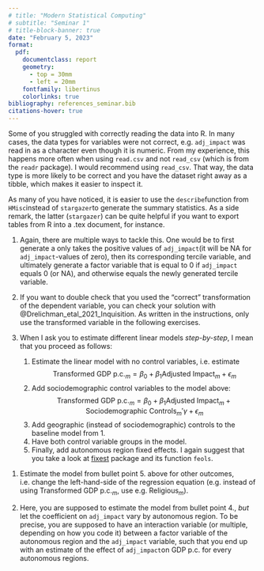 ```yaml
---
# title: "Modern Statistical Computing"
# subtitle: "Seminar 1"
# title-block-banner: true
date: "February 5, 2023"
format: 
  pdf: 
    documentclass: report
    geometry: 
      - top = 30mm
      - left = 20mm
    fontfamily: libertinus
    colorlinks: true
bibliography: references_seminar.bib
citations-hover: true  
--- 
```



```{=tex}
\begin{center}\vspace{0.3cm}
\textbf{\Large Modern Statistical Computing} \\
\vspace{5pt} {\large Hints for Seminar \#2} \\
\vspace{5pt} {\large February 5, 2023} \\
\end{center}
```
\flushleft

\rule{\linewidth}{0.1mm}  

\subsection{Exploring the Data}

Some of you struggled with correctly reading the data into R. 
In many cases, the data types for variables were not correct, e.g. `adj_impact` was read in as a character even though it is numeric. From my experience, this happens more often when using `read.csv` and not `read_csv` (which is from the `readr` package). I would recommend using `read_csv`. That way, the data type is more likely to be correct and you have the dataset right away as a tibble, which makes it easier to inspect it. 

As many of you have noticed, it is easier to use the `describe`function from `HMisc`instead of `stargazer`to generate the summary statistics. As a side remark, the latter (`stargazer`) can be quite helpful if you want to export tables from R into a .tex document, for instance. 

\subsection{Assessing the Long-Run Effects of the Spanish Inquisition}  

1. Again, there are multiple ways to tackle this. One would be to first generate a only takes the positive values of `adj_impact`(it will be NA for `adj_impact`-values of zero), then its corresponding tercile variable, and ultimately generate a factor variable that is equal to 0 if `adj_impact` equals 0 (or NA), and otherwise equals the newly generated tercile variable. 

2. If you want to double check that you used the "correct" transformation of the dependent variable, you can check your solution with @Drelichman_etal_2021_Inquisition. 
As written in the instructions, only use the transformed variable in the following exercises. 

3. When I ask you to estimate different linear models *step-by-step*, I mean that you proceed as follows: 
    1. Estimate the linear model with no control variables, i.e. estimate 
    $$
    \text{Transformed GDP p.c.}_m = \beta_0 + \beta_1 \text{Adjusted Impact}_m + \epsilon_m 
    $$
    2. Add sociodemographic control variables to the model above: 
    $$
    \text{Transformed GDP p.c.}_m = \beta_0 + \beta_1 \text{Adjusted Impact}_m + \text{Sociodemographic Controls}_m' \gamma +  \epsilon_m 
    $$
    3. Add geographic (instead of sociodemographic) controls to the baseline model from 1. 
    4. Have both control variable groups in the model. 
    5. Finally, add autonomous region fixed effects. I again suggest that you take a look at [fixest](https://lrberge.github.io/fixest/) package and its function `feols`. 
  
\subsection{Studying other Outcomes (Homework, due: 09-02-2023, 3pm)} 
  
1. Estimate the model from bullet point 5. above for other outcomes, i.e. change the left-hand-side of the regression equation (e.g. instead of using Transformed GDP p.c.$_m$, use e.g. Religious$_m$). 
  
2. Here, you are supposed to estimate the model from bullet point 4., *but* let the coefficient on `adj_impact` vary by autonomous region. To be precise, you are supposed to have an interaction variable (or multiple, depending on how you code it) between a factor variable of the autonomous region and the `adj_impact` variable, such that you end up with an estimate of the effect of `adj_impact`on GDP p.c. for every autonomous regions.  

\pagebreak 












